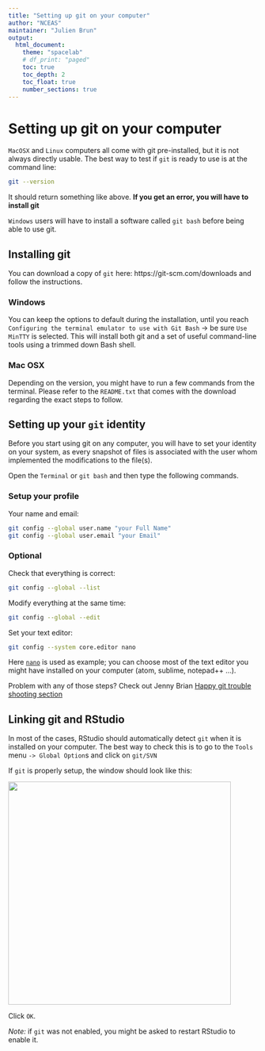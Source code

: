 ```yaml
---
title: "Setting up git on your computer"
author: "NCEAS"
maintainer: "Julien Brun"
output: 
  html_document:
    theme: "spacelab"
    # df_print: "paged"
    toc: true
    toc_depth: 2
    toc_float: true
    number_sections: true
---
```


# Setting up git on your computer

`MacOSX` and `Linux` computers all come with git pre-installed, but it is not always directly usable. The best way to test if `git` is ready to use is at the command line:

```bash
git --version
```

It should return something like above. **If you get an error, you will have to install git**


`Windows` users will have to install a software called `git bash` before being able to use git.


## Installing git

You can download a copy of `git` here: https://git-scm.com/downloads and follow the instructions. 


### Windows

You can keep the options to default during the installation, until you reach `Configuring the terminal emulator to use with Git Bash` -> be sure `Use MinTTY` is selected.  This will install both git and a set of useful command-line tools using a trimmed down Bash shell. 


### Mac OSX 

Depending on the version, you might have to run a few commands from the terminal. Please refer to the `README.txt` that comes with the download regarding the exact steps to follow.


## Setting up your `git` identity

Before you start using git on any computer, you will have to set your identity on your system, as every snapshot of files is associated with the user whom implemented the modifications to the file(s).

Open the `Terminal` or `git bash` and then type the following commands.

### Setup your profile

Your name and email: 

```bash
git config --global user.name "your Full Name"
git config --global user.email "your Email"
```

### Optional

Check that everything is correct: 

```bash
git config --global --list
```

Modify everything at the same time:

```bash
git config --global --edit
```

Set your text editor: 

```bash
git config --system core.editor nano
```

Here [`nano`](https://www.nano-editor.org) is used as example; you can choose most of the text editor you might have installed on your computer (atom, sublime, notepad++ ...).

Problem with any of those steps? Check out Jenny Brian [Happy git trouble shooting section](http://happygitwithr.com/troubleshooting.html){target="_blank"}

## Linking git and RStudio

In most of the cases, RStudio should automatically detect `git` when it is installed on your computer. The best way to check this is to go to the `Tools` menu `-> Global Option`s and click on `git/SVN`

If `git` is properly setup, the window should look like this:

<img style="align: left;width: 450px;" src=images/rstudio-git.png />

Click `OK`. 

_Note:_ if `git` was not enabled, you might be asked to restart RStudio to enable it.
